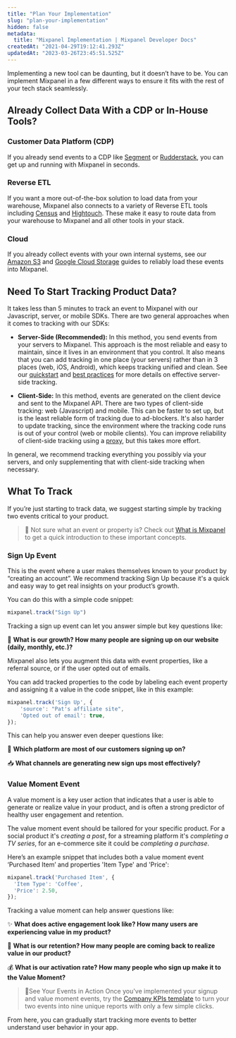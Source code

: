 ```yaml
---
title: "Plan Your Implementation"
slug: "plan-your-implementation"
hidden: false
metadata: 
  title: "Mixpanel Implementation | Mixpanel Developer Docs"
createdAt: "2021-04-29T19:12:41.293Z"
updatedAt: "2023-03-26T23:45:51.525Z"
---
```

Implementing a new tool can be daunting, but it doesn’t have to be. You can implement Mixpanel in a few different ways to ensure it fits with the rest of your tech stack seamlessly.

## Already Collect Data With a CDP or In-House Tools?
### Customer Data Platform (CDP)
If you already send events to a CDP like [Segment](https://segment.com/docs/connections/destinations/catalog/actions-mixpanel/) or [Rudderstack](https://rudderstack.com/integration/mixpanel/), you can get up and running with Mixpanel in seconds.

### Reverse ETL
If you want a more out-of-the-box solution to load data from your warehouse, Mixpanel also connects to a variety of Reverse ETL tools including [Census](https://docs.getcensus.com/destinations/mixpanel) and [Hightouch](https://hightouch.io/docs/destinations/mixpanel/). These make it easy to route data from your warehouse to Mixpanel and all other tools in your stack.

### Cloud
If you already collect events with your own internal systems, see our [Amazon S3](doc:s3-import) and [Google Cloud Storage](doc:gcs-import) guides to reliably load these events into Mixpanel.

## Need To Start Tracking Product Data?
It takes less than 5 minutes to track an event to Mixpanel with our Javascript, server, or mobile SDKs. There are two general approaches when it comes to tracking with our SDKs:

* **Server-Side (Recommended):** In this method, you send events from your servers to Mixpanel. This approach is the most reliable and easy to maintain, since it lives in an environment that you control. It also means that you can add tracking in one place (your servers) rather than in 3 places (web, iOS, Android), which keeps tracking unified and clean. See our [quickstart](doc:server) and [best practices](doc:effective-server-side-tracking) for more details on effective server-side tracking.

* **Client-Side:** In this method, events are generated on the client device and sent to the Mixpanel API. There are two types of client-side tracking: web (Javascript) and mobile. This can be faster to set up, but is the least reliable form of tracking due to ad-blockers. It's also harder to update tracking, since the environment where the tracking code runs is out of your control (web or mobile clients). You can improve reliability of client-side tracking using a [proxy](doc:collection-via-a-proxy), but this takes more effort.

In general, we recommend tracking everything you possibly via your servers, and only supplementing that with client-side tracking when necessary.

## What To Track
If you’re just starting to track data, we suggest starting simple by tracking two events critical to your product.

> 📘
> Not sure what an event or property is? Check out [What is Mixpanel](doc:what-is-mixpanel) to get a quick introduction to these important concepts.

### Sign Up Event
This is the event where a user makes themselves known to your product by “creating an account”. We recommend tracking Sign Up because it's a quick and easy way to get real insights on your product’s growth.

You can do this with a simple code snippet:
```javascript
mixpanel.track("Sign Up")
```
Tracking a sign up event can let you answer simple but key questions like:

:seedling: **What is our growth? How many people are signing up on our website (daily, monthly, etc.)?**

Mixpanel also lets you augment this data with event properties, like a referral source, or if the user opted out of emails.

You can add tracked properties to the code by labeling each event property and assigning it a value in the code snippet, like in this example:
```javascript
mixpanel.track('Sign Up', {
	'source': "Pat's affiliate site",
	'Opted out of email': true,
});
```
This can help you answer even deeper questions like:

📲 **Which platform are most of our customers signing up on?**

📥 **What channels are generating new sign ups most effectively?**

### Value Moment Event
A value moment is a key user action that indicates that a user is able to generate or realize value in your product, and is often a strong predictor of healthy user engagement and retention.

The value moment event should be tailored for your specific product. For a social product it's _creating a post_, for a streaming platform it's _completing a TV series_, for an e-commerce site it could be _completing a purchase_.

Here’s an example snippet that includes both a value moment event ‘Purchased Item’ and properties 'Item Type' and 'Price':
```javascript
mixpanel.track('Purchased Item', {
  'Item Type': 'Coffee',
  'Price': 2.50,
});
```
Tracking a value moment can help answer questions like:

✨ **What does active engagement look like? How many users are experiencing value in my product?**

💞 **What is our retention? How many people are coming back to realize value in our product?**

💰 **What is our activation rate? How many people who sign up make it to the Value Moment?**

> 📘See Your Events in Action
> Once you've implemented your signup and value moment events, try the [Company KPIs template](https://mixpanel.com/project?show-event-translator=true) to turn your two events into nine unique reports with only a few simple clicks.

From here, you can gradually start tracking more events to better understand user behavior in your app.
